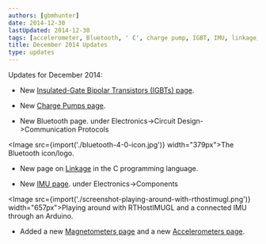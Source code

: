 ```yaml
---
authors: [gbmhunter]
date: 2014-12-30
lastUpdated: 2014-12-30
tags: [accelerometer, Bluetooth, ' C', charge pump, IGBT, IMU, linkage, Linux, magnetometer, transistor]
title: December 2014 Updates
type: updates
---
```


Updates for December 2014:

* New [Insulated-Gate Bipolar Transistors (IGBTs) page](/electronics/components/transistors/insulated-gate-bipolar-transistors-igbts/).

* New [Charge Pumps page](/electronics/components/power-regulators/charge-pumps).

* New Bluetooth page. under Electronics->Circuit Design->Communication Protocols


<Image src={import('./bluetooth-4-0-icon.jpg')} width="379px">The Bluetooth icon/logo.</Image>

* New page on [Linkage](/programming/languages/c/linkage) in the C programming language.

* New [IMU page](/electronics/components/sensors/inertial-measurement-units-imus). under Electronics->Components


<Image src={import('./screenshot-playing-around-with-rthostimugl.png')} width="657px">Playing around with RTHostIMUGL and a connected IMU through an Arduino.</Image>

* Added a new [Magnetometers page](/electronics/components/sensors/magnetometers/) and a new [Accelerometers page](/electronics/components/sensors/accelerometers/).
